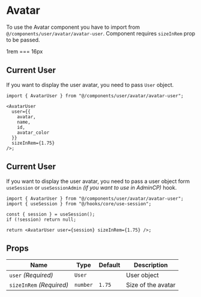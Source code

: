 
# Avatar

To use the Avatar component you have to import from `@/components/user/avatar/avatar-user`.
Component requires `sizeInRem` prop to be passed.

<Callout type="info" emoji="ℹ️">
  1rem === 16px
</Callout>

## Current User

If you want to display the user avatar, you need to pass `User` object.

```tsx
import { AvatarUser } from "@/components/user/avatar/avatar-user";

<AvatarUser
  user={{
    avatar,
    name,
    id,
    avatar_color
  }}
  sizeInRem={1.75}
/>;
```

## Current User

If you want to display the user avatar, you need to pass a user object form `useSession` or `useSessionAdmin` _(if you want to use in AdminCP)_ hook.

```tsx
import { AvatarUser } from "@/components/user/avatar/avatar-user";
import { useSession } from "@/hooks/core/use-session";

const { session } = useSession();
if (!session) return null;

return <AvatarUser user={session} sizeInRem={1.75} />;
```

## Props

| Name                     | Type     | Default | Description        |
| ------------------------ | -------- | ------- | ------------------ |
| `user` _(Required)_      | `User`   |         | User object        |
| `sizeInRem` _(Required)_ | `number` | `1.75`  | Size of the avatar |
